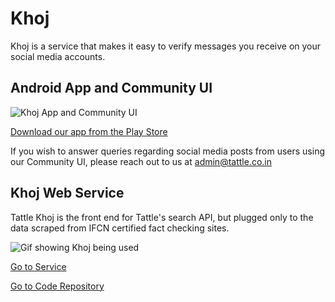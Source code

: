 # Khoj

Khoj is a service that makes it easy to verify messages you receive on your social media accounts.

## Android App and Community UI

![Khoj App and Community UI](../../images/khoj-app-community-ui.png)

[Download our app from the Play Store](https://play.google.com/store/apps/details?id=in.co.tattle.khoj)

If you wish to answer queries regarding social media posts from users using our Community UI, please reach out to us at admin@tattle.co.in

## Khoj Web Service

Tattle Khoj is the front end for Tattle's search API, but plugged only to the data scraped from IFCN certified fact checking sites.

![Gif showing Khoj being used](https://tattle-media.s3.amazonaws.com/khoj-demo.gif)

[Go to Service](https://services.tattle.co.in/khoj/)

[Go to Code Repository](https://github.com/tattle-made/kosh)
